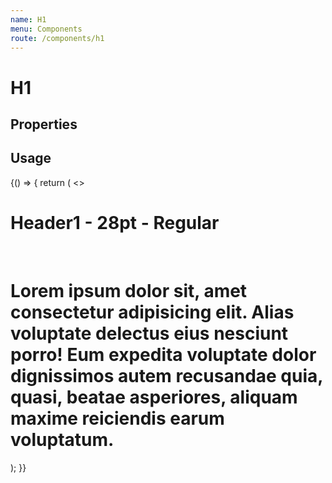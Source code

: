 ```yaml
---
name: H1
menu: Components
route: /components/h1
---
```



# H1

## Properties
<Props of={H1} />

## Usage

<Playground>
  {() => {
    return (
      <>
        <H1>Header1 - 28pt - Regular</H1>
        <br />
        <H1 id="truncated-header" truncate  >Lorem ipsum dolor sit, amet consectetur adipisicing elit. Alias voluptate
          delectus eius nesciunt porro! Eum expedita voluptate dolor dignissimos autem
          recusandae quia, quasi, beatae asperiores, aliquam maxime reiciendis earum
          voluptatum.</H1>
      </>
    );
  }}
</Playground>

